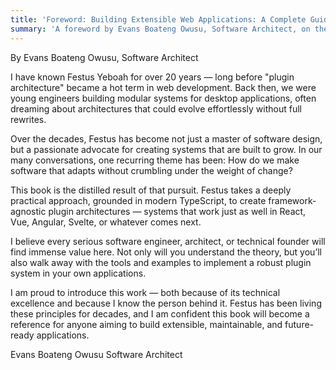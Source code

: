```yaml
---
title: 'Foreword: Building Extensible Web Applications: A Complete Guide to TypeScript Plugin Architecture'
summary: 'A foreword by Evans Boateng Owusu, Software Architect, on the journey of building extensible systems with Festus Yeboah.'
---
```


By Evans Boateng Owusu, Software Architect

I have known Festus Yeboah for over 20 years — long before "plugin architecture" became a hot term in web development. Back then, we were young engineers building modular systems for desktop applications, often dreaming about architectures that could evolve effortlessly without full rewrites.

Over the decades, Festus has become not just a master of software design, but a passionate advocate for creating systems that are built to grow. In our many conversations, one recurring theme has been: How do we make software that adapts without crumbling under the weight of change?

This book is the distilled result of that pursuit. Festus takes a deeply practical approach, grounded in modern TypeScript, to create framework-agnostic plugin architectures — systems that work just as well in React, Vue, Angular, Svelte, or whatever comes next.

I believe every serious software engineer, architect, or technical founder will find immense value here. Not only will you understand the theory, but you’ll also walk away with the tools and examples to implement a robust plugin system in your own applications.

I am proud to introduce this work — both because of its technical excellence and because I know the person behind it. Festus has been living these principles for decades, and I am confident this book will become a reference for anyone aiming to build extensible, maintainable, and future-ready applications.

Evans Boateng Owusu
Software Architect
